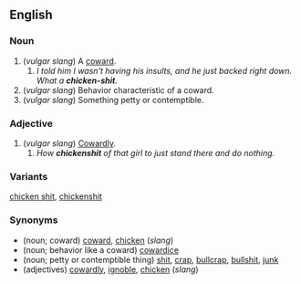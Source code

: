 ==English==

===Noun===
{{en-noun}}

# (''vulgar slang'') A [[coward]].
## ''I told him I wasn't having his insults, and he just backed right down. What a '''chicken-shit'''.''
# (''vulgar slang'') Behavior characteristic of a coward.
# (''vulgar slang'') Something petty or contemptible.

===Adjective===

# (''vulgar slang'') [[Cowardly]].
## ''How '''chickenshit''' of that girl to just stand there and do nothing.''

===Variants===
[[chicken shit]], [[chickenshit]]

===Synonyms===
*(noun; coward) [[coward]], [[chicken]] (''slang'')
*(noun; behavior like a coward) [[cowardice]]
*(noun; petty or contemptible thing) [[shit]], [[crap]], [[bullcrap]], [[bullshit]], [[junk]]
*(adjectives) [[cowardly]], [[ignoble]], [[chicken]] (''slang'')